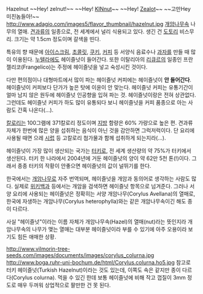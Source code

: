 Hazelnut ~~Hey! zelnut!~~ ~~Hey! [[KIN]]nut~~ ~~Hey! [[Zealot]]~~
~~고만Hey 미친놈들아!~~
http://www.adagio.com/images5/flavor_thumbnail/hazelnut.jpg
[[개암나무]]속 나무의 열매. [[견과류]]의 일종으로, 전 세계에서 널리 식용되고 있다. 생긴 건 [[도토리]] 비스무리.
크기는 약 1.5cm 정도이며 갈색을 띤다.

특유의 향 때문에 [[아이스크림]], [[초콜릿]], [[쿠키]], [[커피]] 등 서양식 음료수나 [[과자]]를 만들 때 많이 이용된다. [[누텔라]]에도 헤이즐넛이 들어간다. 또한 이탈리아의 [[리큐르]]의 일종인 프란젤리코(Frangelico)는 주정에 헤이즐넛을 넣고 숙성시킨 것이다.

다만 편의점이나 대형마트에서 많이 파는 헤이즐넛 커피에는 헤이즐넛이 '''안 들어간다'''. 헤이즐넛이 커피보다 단가가 높은 탓에 이윤이 안 맞는다. 헤이즐넛 커피는 유통기간이 얼마 남지 않은 원두에 헤이즐넛 인공향을 입혀 파는 것. 헤이즐넛이랑은 전혀 상관없다. 그런데도 헤이즐넛 커피가 하도 많이 유통되다 보니 헤이즐넛을 커피 품종으로 아는 사람도 간혹 나온다(...). 

[[칼로리]]는 100그램에 371칼로리 정도이며 [[지방]] 함량은 60% 가량으로 높은 편. 견과류 자체가 한번에 많은 양을 섭취하는 음식이 아닌 것을 감안하면 그럭저럭이다. 단 요리에 사용될 때면 으레 [[시럽]] 등 고칼로리 첨가물과 함께 섭취하게 되는지라(...).

헤이즐넛이 가장 많이 생산되는 국가는 [[터키]]로, 전 세계 생산량의 약 75%가 터키에서 생산된다. 터키 한 나라에서 2004년에 거둔 헤이즐넛의 양이 약 62만 5천 톤(!)이다.
그래서 종종 터키의 작황이 안좋으면 헤이즐넛의 값이 널뛰기를 한다. 

한국에서는 [[개암나무]]로 자주 번역되며, 헤이즐넛을 개암과 동의어로 생각하는 사람도 많다. 실제로 [[위키백과]] 등에서는 개암을 검색하면 헤이즐넛 항목으로 넘겨준다. 그러나 서양 요리에 사용되는 헤이즐넛은 정확히는 서양 개암나무(Corylus Avellana)의 열매로, 한국에 자생하는 개암나무(Corylus heterophylla)와는 같은 개암나무속이긴 해도 종이 다르다.

사실 "헤이즐넛"이라는 이름 자체가 개암나무속(Hazel)의 열매(nut)라는 뜻인지라 개암나무속의 나무가 맺는 열매는 대부분 헤이즐넛이라 부를 수 있기에 아주 오용이라 보기도 힘든 애매한 상황.

http://www.vilmorin-tree-seeds.com/images/documents/images/corylus_colurna.jpg
http://www.boga.ruhr-uni-bochum.de/html/Corylus.colurna.ho5.jpg
참고로 터키 헤이즐넛(Turkish Hazelnut)이라는 것도 있는데, 이쪽도 속은 같지만 종이 다르다(Corylus colurna). 먹을 수 있긴 한데 보통 헤이즐넛에 비해 작고 껍질이 3mm 정도로 매우 두꺼워 상업적으로 팔만한 건 못 된다.

